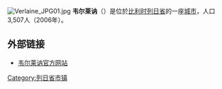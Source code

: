 {{Unreferenced|time=2018-08-10T12:23:42+00:00}}
[[File:Verlaine_JPG01.jpg|thumb]]
'''韦尔莱讷'''（{{lang-fr|Verlaine}}）是位於[[比利时|比利时]][[列日省|列日省]]的一座[[城市|城市]]，人口3,507人（2006年）。

==外部链接==
*[http://www.verlaine.be/ 韦尔莱讷官方网站]

{{列日省市区}}

{{Belgium-geo-stub}}

{{DEFAULTSORT:Verlaine}}
[[Category:列日省市镇|Category:列日省市镇]]